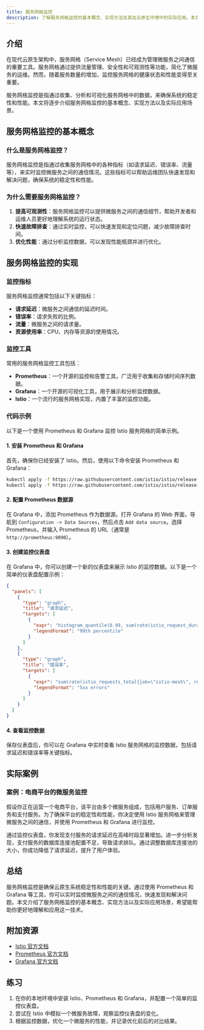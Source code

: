 ```yaml
---
title: 服务网格监控
description: 了解服务网格监控的基本概念、实现方法及其在云原生环境中的实际应用。本文适合初学者，包含清晰的解释、代码示例和实际案例。
---
```


## 介绍

在现代云原生架构中，服务网格（Service Mesh）已经成为管理微服务之间通信的重要工具。服务网格通过提供流量管理、安全性和可观测性等功能，简化了微服务的运维。然而，随着服务数量的增加，监控服务网格的健康状态和性能变得至关重要。

服务网格监控是指通过收集、分析和可视化服务网格中的数据，来确保系统的稳定性和性能。本文将逐步介绍服务网格监控的基本概念、实现方法以及实际应用场景。

## 服务网格监控的基本概念

### 什么是服务网格监控？

服务网格监控是指通过收集服务网格中的各种指标（如请求延迟、错误率、流量等），来实时监控微服务之间的通信情况。这些指标可以帮助运维团队快速发现和解决问题，确保系统的稳定性和性能。

### 为什么需要服务网格监控？

1. **提高可观测性**：服务网格监控可以提供微服务之间的通信细节，帮助开发者和运维人员更好地理解系统的运行状态。
2. **快速故障排查**：通过实时监控，可以快速发现和定位问题，减少故障排查时间。
3. **优化性能**：通过分析监控数据，可以发现性能瓶颈并进行优化。

## 服务网格监控的实现

### 监控指标

服务网格监控通常包括以下关键指标：

- **请求延迟**：微服务之间通信的延迟时间。
- **错误率**：请求失败的比例。
- **流量**：微服务之间的请求量。
- **资源使用率**：CPU、内存等资源的使用情况。

### 监控工具

常用的服务网格监控工具包括：

- **Prometheus**：一个开源的监控和告警工具，广泛用于收集和存储时间序列数据。
- **Grafana**：一个开源的可视化工具，用于展示和分析监控数据。
- **Istio**：一个流行的服务网格实现，内置了丰富的监控功能。

### 代码示例

以下是一个使用 Prometheus 和 Grafana 监控 Istio 服务网格的简单示例。

#### 1. 安装 Prometheus 和 Grafana

首先，确保你已经安装了 Istio。然后，使用以下命令安装 Prometheus 和 Grafana：

```bash
kubectl apply -f https://raw.githubusercontent.com/istio/istio/release-1.14/samples/addons/prometheus.yaml
kubectl apply -f https://raw.githubusercontent.com/istio/istio/release-1.14/samples/addons/grafana.yaml
```

#### 2. 配置 Prometheus 数据源

在 Grafana 中，添加 Prometheus 作为数据源。打开 Grafana 的 Web 界面，导航到 `Configuration -> Data Sources`，然后点击 `Add data source`。选择 Prometheus，并输入 Prometheus 的 URL（通常是 `http://prometheus:9090`）。

#### 3. 创建监控仪表盘

在 Grafana 中，你可以创建一个新的仪表盘来展示 Istio 的监控数据。以下是一个简单的仪表盘配置示例：

```json
{
  "panels": [
    {
      "type": "graph",
      "title": "请求延迟",
      "targets": [
        {
          "expr": "histogram_quantile(0.99, sum(rate(istio_request_duration_seconds_bucket{job=\"istio-mesh\"}[1m])) by (le)",
          "legendFormat": "99th percentile"
        }
      ]
    },
    {
      "type": "graph",
      "title": "错误率",
      "targets": [
        {
          "expr": "sum(rate(istio_requests_total{job=\"istio-mesh\", response_code=~\"5..\"}[1m])) by (destination_service)",
          "legendFormat": "5xx errors"
        }
      ]
    }
  ]
}
```

#### 4. 查看监控数据

保存仪表盘后，你可以在 Grafana 中实时查看 Istio 服务网格的监控数据，包括请求延迟和错误率等关键指标。

## 实际案例

### 案例：电商平台的微服务监控

假设你正在运营一个电商平台，该平台由多个微服务组成，包括用户服务、订单服务和支付服务。为了确保平台的稳定性和性能，你决定使用 Istio 服务网格来管理微服务之间的通信，并使用 Prometheus 和 Grafana 进行监控。

通过监控仪表盘，你发现支付服务的请求延迟在高峰时段显著增加。进一步分析发现，支付服务的数据库连接池配置不足，导致请求排队。通过调整数据库连接池的大小，你成功降低了请求延迟，提升了用户体验。

## 总结

服务网格监控是确保云原生系统稳定性和性能的关键。通过使用 Prometheus 和 Grafana 等工具，你可以实时监控微服务之间的通信情况，快速发现和解决问题。本文介绍了服务网格监控的基本概念、实现方法以及实际应用场景，希望能帮助你更好地理解和应用这一技术。

## 附加资源

- [Istio 官方文档](https://istio.io/latest/docs/)
- [Prometheus 官方文档](https://prometheus.io/docs/)
- [Grafana 官方文档](https://grafana.com/docs/)

## 练习

1. 在你的本地环境中安装 Istio、Prometheus 和 Grafana，并配置一个简单的监控仪表盘。
2. 尝试在 Istio 中模拟一个微服务故障，观察监控仪表盘的变化。
3. 根据监控数据，优化一个微服务的性能，并记录优化前后的对比结果。
